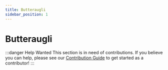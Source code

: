 ```yaml
---
title: Butteraugli
sidebar_position: 1
---
```


# Butteraugli

:::danger Help Wanted
This section is in need of contributions. If you believe you can help, please see our [Contribution Guide](../contribution-guide.mdx) to get started as a contributor!
:::